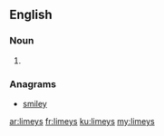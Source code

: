 ==English==

===Noun===
{{head|en|plural}}

# {{plural of|limey|lang=en|nocat=1}}

===Anagrams===
* [[smiley#English|smiley]]

[[ar:limeys]]
[[fr:limeys]]
[[ku:limeys]]
[[my:limeys]]